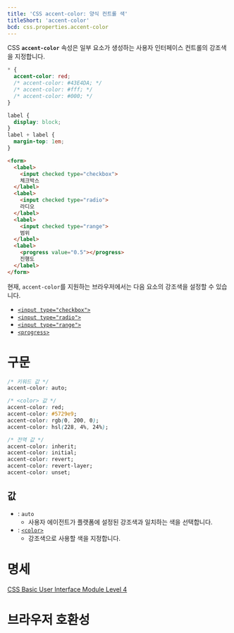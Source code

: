 ```yaml
---
title: 'CSS accent-color: 양식 컨트롤 색'
titleShort: 'accent-color'
bcd: css.properties.accent-color
---
```


CSS **`accent-color`** 속성은 일부 요소가 생성하는 사용자 인터페이스 컨트롤의 강조색을 지정합니다.

```css hidden name=demo
* {
  accent-color: red;
  /* accent-color: #43E4DA; */
  /* accent-color: #fff; */
  /* accent-color: #000; */
}
```

```css hidden name=demo editable=false filename=style
label {
  display: block;
}
label + label {
  margin-top: 1em;
}
```

```html hidden name=demo
<form>
  <label>
    <input checked type="checkbox">
    체크박스
  </label>
  <label>
    <input checked type="radio">
    라디오
  </label>
  <label>
    <input checked type="range">
    범위
  </label>
  <label>
    <progress value="0.5"></progress>
    진행도
  </label>
</form>
```

<LiveExample height={240} lang="css" name="demo" />

현재, `accent-color`를 지원하는 브라우저에서는 다음 요소의 강조색을 설정할 수 있습니다.

- [`<input type="checkbox">`]
- [`<input type="radio">`]
- [`<input type="range">`]
- [`<progress>`]

# 구문

```css
/* 키워드 값 */
accent-color: auto;

/* <color> 값 */
accent-color: red;
accent-color: #5729e9;
accent-color: rgb(0, 200, 0);
accent-color: hsl(228, 4%, 24%);

/* 전역 값 */
accent-color: inherit;
accent-color: initial;
accent-color: revert;
accent-color: revert-layer;
accent-color: unset;
```

## 값

- : `auto`
  - 사용자 에이전트가 플랫폼에 설정된 강조색과 일치하는 색을 선택합니다.
- : [`<color>`](./color_value)
  - 강조색으로 사용할 색을 지정합니다.

# 명세

[CSS Basic User Interface Module Level 4](https://drafts.csswg.org/css-ui/#widget-accent)

# 브라우저 호환성

<BrowserCompat data={props.bcd} />

[`<input type="checkbox">`]: /docs/Web/HTML/Element/input/checkbox
[`<input type="radio">`]: /docs/Web/HTML/Element/input/radio
[`<input type="range">`]: https://developer.mozilla.org/en-US/docs/Web/HTML/Element/input/range
[`<progress>`]: /docs/Web/HTML/Element/progress
